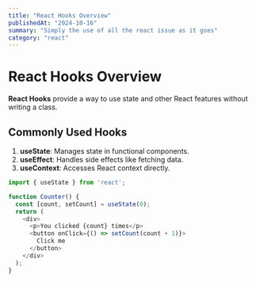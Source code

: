 ```yaml
---
title: "React Hooks Overview"
publishedAt: "2024-10-16"
summary: "Simply the use of all the react issue as it goes"
category: "react"
---
```


# React Hooks Overview

**React Hooks** provide a way to use state and other React features without writing a class.

## Commonly Used Hooks

1. **useState**: Manages state in functional components.
2. **useEffect**: Handles side effects like fetching data.
3. **useContext**: Accesses React context directly.

```js
import { useState } from 'react';

function Counter() {
  const [count, setCount] = useState(0);
  return (
    <div>
      <p>You clicked {count} times</p>
      <button onClick={() => setCount(count + 1)}>
        Click me
      </button>
    </div>
  );
}

